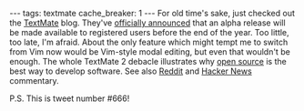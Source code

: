 ---
tags: textmate
cache_breaker: 1
---
For old time's sake, just checked out the [[TextMate]] blog. They've [http://blog.macromates.com/2011/whats-next/ officially announced] that an alpha release will be made available to registered users before the end of the year. Too little, too late, I'm afraid. About the only feature which might tempt me to switch from Vim now would be Vim-style modal editing, but even that wouldn't be enough. The whole TextMate 2 debacle illustrates why [[open source]] is the best way to develop software. See also [http://www.reddit.com/r/mac/comments/krppp/public_textmate_20_alpha_coming_this_year/ Reddit] and [http://news.ycombinator.com/item?id=3038247 Hacker News] commentary.

P.S. This is tweet number #666!
